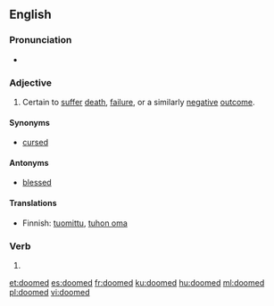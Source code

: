 ==English==

===Pronunciation===
* {{audio|en-us-doomed.ogg|Audio (US)}}

===Adjective===
{{en-adj}}

# Certain to [[suffer]] [[death]], [[failure]], or a similarly [[negative]] [[outcome]].

====Synonyms====
* [[cursed]]

====Antonyms====
* [[blessed]]

====Translations====
* Finnish: [[tuomittu]], [[tuhon oma]]

===Verb===
{{head|en}}

# {{past of|doom}}

[[et:doomed]]
[[es:doomed]]
[[fr:doomed]]
[[ku:doomed]]
[[hu:doomed]]
[[ml:doomed]]
[[pl:doomed]]
[[vi:doomed]]